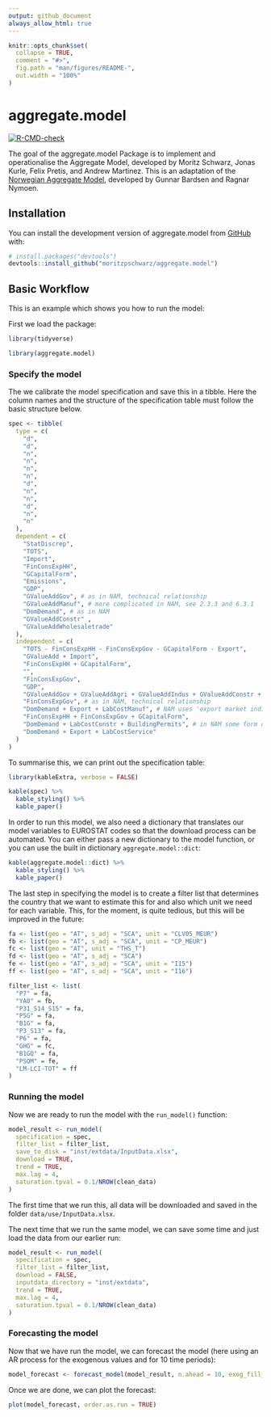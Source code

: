 ```yaml
---
output: github_document
always_allow_html: true
---
```


<!-- README.md is generated from README.Rmd. Please edit that file -->

```r
knitr::opts_chunk$set(
  collapse = TRUE,
  comment = "#>",
  fig.path = "man/figures/README-",
  out.width = "100%"
)
```

# aggregate.model

<!-- badges: start -->
[![R-CMD-check](https://github.com/moritzpschwarz/aggregate.model/actions/workflows/R-CMD-check.yaml/badge.svg)](https://github.com/moritzpschwarz/aggregate.model/actions/workflows/R-CMD-check.yaml)
<!-- badges: end -->

The goal of the aggregate.model Package is to implement and operationalise the Aggregate Model, developed by Moritz Schwarz, Jonas Kurle, Felix Pretis, and Andrew Martinez. This is an adaptation of the [Norwegian Aggregate Model](https://normetrics.no/nam/), developed by Gunnar Bardsen and Ragnar Nymoen. 

## Installation

You can install the development version of aggregate.model from [GitHub](https://github.com/) with:

``` r
# install.packages("devtools")
devtools::install_github("moritzpschwarz/aggregate.model")
```

## Basic Workflow

This is an example which shows you how to run the model:

First we load the package:

```r
library(tidyverse)
```


```r
library(aggregate.model)
```

### Specify the model

The we calibrate the model specification and save this in a tibble. 
Here the column names and the structure of the specification table must follow the basic structure below.

```r
spec <- tibble(
  type = c(
    "d",
    "d",
    "n",
    "n",
    "n",
    "n",
    "d",
    "n",
    "n",
    "d",
    "n",
    "n"
  ),
  dependent = c(
    "StatDiscrep",
    "TOTS",
    "Import",
    "FinConsExpHH",
    "GCapitalForm",
    "Emissions",
    "GDP",
    "GValueAddGov", # as in NAM, technical relationship
    "GValueAddManuf", # more complicated in NAM, see 2.3.3 and 6.3.1
    "DomDemand", # as in NAM
    "GValueAddConstr" ,
    "GValueAddWholesaletrade"
  ),
  independent = c(
    "TOTS - FinConsExpHH - FinConsExpGov - GCapitalForm - Export",
    "GValueAdd + Import",
    "FinConsExpHH + GCapitalForm",
    "",
    "FinConsExpGov",
    "GDP",
    "GValueAddGov + GValueAddAgri + GValueAddIndus + GValueAddConstr + GValueAddWholesaletrade + GValueAddInfocom + GValueAddFinance + GValueAddRealest + GValueAddResearch + GValueAddArts",
    "FinConsExpGov", # as in NAM, technical relationship
    "DomDemand + Export + LabCostManuf", # NAM uses 'export market indicator' not exports - unclear what this is, NAM uses unit labour cost in NOR manufacturing relative to the foreign price level - here is just total labour cost
    "FinConsExpHH + FinConsExpGov + GCapitalForm",
    "DomDemand + LabCostConstr + BuildingPermits", # in NAM some form of YFP2J = 0.3JBOL + 0.2JF P N + 0.3JO + 0.3JOIL. Unclear what this is. Using Building Permits instead
    "DomDemand + Export + LabCostService"
  )
)

```

To summarise this, we can print out the specification table: 

```r
library(kableExtra, verbose = FALSE)
```



```r
kable(spec) %>% 
  kable_styling() %>% 
  kable_paper()
```


In order to run this model, we also need a dictionary that translates our model variables to EUROSTAT codes so that the download process can be automated. You can either pass a new dictionary to the model function, or you can use the built in dictionary `aggregate.model::dict`:


```r
kable(aggregate.model::dict) %>% 
  kable_styling() %>% 
  kable_paper()
```

The last step in specifying the model is to create a filter list that determines the country that we want to estimate this for and also which unit we need for each variable. This, for the moment, is quite tedious, but this will be improved in the future:

```r
fa <- list(geo = "AT", s_adj = "SCA", unit = "CLV05_MEUR")
fb <- list(geo = "AT", s_adj = "SCA", unit = "CP_MEUR")
fc <- list(geo = "AT", unit = "THS_T")
fd <- list(geo = "AT", s_adj = "SCA")
fe <- list(geo = "AT", s_adj = "SCA", unit = "I15")
ff <- list(geo = "AT", s_adj = "SCA", unit = "I16")

filter_list <- list(
  "P7" = fa,
  "YA0" = fb,
  "P31_S14_S15" = fa,
  "P5G" = fa,
  "B1G" = fa,
  "P3_S13" = fa,
  "P6" = fa,
  "GHG" = fc,
  "B1GQ" = fa,
  "PSQM" = fe,
  "LM-LCI-TOT" = ff
)
```


### Running the model

Now we are ready to run the model with the `run_model()` function:

```r
model_result <- run_model(
  specification = spec,
  filter_list = filter_list,
  save_to_disk = "inst/extdata/InputData.xlsx",
  download = TRUE,
  trend = TRUE,
  max.lag = 4,
  saturation.tpval = 0.1/NROW(clean_data)
)
```

The first time that we run this, all data will be downloaded and saved in the folder `data/use/InputData.xlsx`. 

The next time that we run the same model, we can save some time and just load the data from our earlier run: 
```r
model_result <- run_model(
  specification = spec,
  filter_list = filter_list,
  download = FALSE,
  inputdata_directory = "inst/extdata",
  trend = TRUE,
  max.lag = 4,
  saturation.tpval = 0.1/NROW(clean_data)
)
```


### Forecasting the model

Now that we have run the model, we can forecast the model (here using an AR process for the exogenous values and for 10 time periods):

```r
model_forecast <- forecast_model(model_result, n.ahead = 10, exog_fill_method = "AR", plot.forecast = FALSE)
```

Once we are done, we can plot the forecast: 

```r
plot(model_forecast, order.as.run = TRUE)
```






